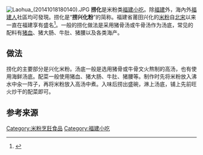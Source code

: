 {{noteTA
|1=zh-cn:小吃; zh-hk:小食;zh-mo:小食; zh-tw:小吃;
}}

{{expand|time=2010-05-11}}
[[File:Laohua_(20141018180140).JPG|thumb]]
'''捞化'''是米粉类[[福建小吃|福建小吃]]。除[[福建|福建]]外，海內外[[福建人|福建人]]社區均可發現。捞化是“'''捞兴化粉'''”的简称。福建省莆田兴化的[[米粉|米粉]]自[[北宋|北宋]]以来一直在福建享有盛名<ref>{{Cite web |url=http://www.fjcul.com/a/jierixisu/yinshixisu/2010/0330/563.html |title=福建风味小吃，福建文化民间保护网 |access-date=2010-05-10 |archive-date=2010-04-25 |archive-url=https://web.archive.org/web/20100425003816/http://www.fjcul.com/a/jierixisu/yinshixisu/2010/0330/563.html |dead-url=yes }}</ref>。一般的捞化做法是采用猪骨汤或牛骨汤作为汤底，常见的配料有[[猪血|猪血]]、猪大肠、牛肚、猪腰以及各类海产。

==做法==

捞化的主要部分是兴化米粉。汤底一般是选用猪骨或牛骨文火熬制的高汤，也有使用海鲜汤底。配菜一般使用猪血、猪大肠、牛肚、猪腰等。制作时先将米粉放入沸水中汆一阵子，再将米粉放入高汤中煮。入味后捞出盛碗，淋上汤底，铺上先前旺火炒干的配菜即可。

==参考来源==
{{reflist}}

[[Category:米粉烹飪食品|Category:米粉烹飪食品]]
[[Category:福建小吃|Category:福建小吃]]